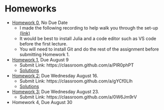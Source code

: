 # Homeworks


- [Homework 0](https://kevinghunt.github.io/ComputationCamp/homeworks/homework0.html), No Due Date
    - I made the following recording to help walk you through the set-up [(link)](https://uwmadison.zoom.us/rec/share/SbHWe_IMXFEaNy6ujwbKphJ2r3TgOvHtJqpkHT17NZDpX7cXcMdZhQtfmoC-WGNI.iN1B20YE_uH-QuFT?startTime=1690209565000)
    - It would be best to install Julia and a code editor such as VS code before the first lecture. 
    - You will need to install Git and do the rest of the assignment before submitting Homework 1.
- [Homework 1](https://kevinghunt.github.io/ComputationCamp/homeworks/homework1.html), Due August 9
    - Submit Link: https://classroom.github.com/a/PIR0phPT
    - [Solutions](https://kevinghunt.github.io/ComputationCamp/homework_solutions/Homework1_solutions.jl)
- [Homework 2:](https://kevinghunt.github.io/ComputationCamp/homeworks/homework2.html) Due Wednesday August 16. 
    - Submit Link: https://classroom.github.com/a/gYCf0Llh
    - [Solutions](https://kevinghunt.github.io/ComputationCamp/homework_solutions/Homework2_solutions.jl)
- [Homework 3:](https://kevinghunt.github.io/ComputationCamp/homeworks/homework3.html) Due Wednesday August 23. 
    - Submit Link: https://classroom.github.com/a/0W6Jm9rV
- Homework 4, Due August 30
